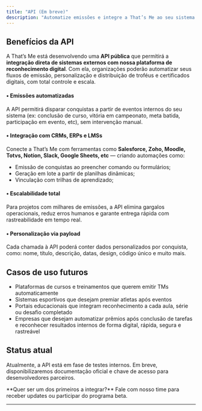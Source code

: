 ```yaml
---
title: "API (Em breve)"
description: "Automatize emissões e integre a That’s Me ao seu sistema com facilidade."
---
```


## **Benefícios da API**

A That’s Me está desenvolvendo uma **API pública** que permitirá a **integração direta de sistemas externos com nossa plataforma de reconhecimento digital**. Com ela, organizações poderão automatizar seus fluxos de emissão, personalização e distribuição de troféus e certificados digitais, com total controle e escala.

#### **• Emissões automatizadas**

A API permitirá disparar conquistas a partir de eventos internos do seu sistema (ex: conclusão de curso, vitória em campeonato, meta batida, participação em evento, etc), sem intervenção manual.

#### **• Integração com CRMs, ERPs e LMSs**

Conecte a That’s Me com ferramentas como **Salesforce, Zoho, Moodle, Totvs, Notion, Slack, Google Sheets, etc** — criando automações como:

- Emissão de conquistas ao preencher comando ou formulários;
- Geração em lote a partir de planilhas dinâmicas;
- Vinculação com trilhas de aprendizado;

#### **• Escalabilidade total**

Para projetos com milhares de emissões, a API elimina gargalos operacionais, reduz erros humanos e garante entrega rápida com rastreabilidade em tempo real.

#### **• Personalização via payload**

Cada chamada à API poderá conter dados personalizados por conquista, como: nome, título, descrição, datas, design, código único e muito mais.

## **Casos de uso futuros**

- Plataformas de cursos e treinamentos que querem emitir TMs automaticamente
- Sistemas esportivos que desejam premiar atletas após eventos
- Portais educacionais que integram reconhecimento a cada aula, série ou desafio completado
- Empresas que desejam automatizar prêmios após conclusão de tarefas e reconhecer resultados internos de forma digital, rápida, segura e rastreável

## **Status atual**

Atualmente, a API está em fase de testes internos. Em breve, disponibilizaremos documentação oficial e chave de acesso para desenvolvedores parceiros.

<Note>
  **Quer ser um dos primeiros a integrar?** Fale com nosso time para receber updates ou participar do programa beta.
</Note>

---